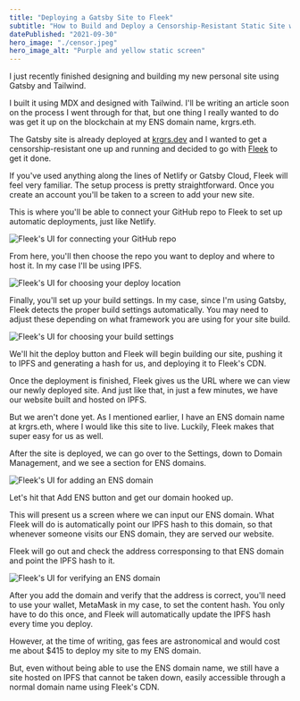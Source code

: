 ```yaml
---
title: "Deploying a Gatsby Site to Fleek"
subtitle: "How to Build and Deploy a Censorship-Resistant Static Site with Gatsby and Fleek"
datePublished: "2021-09-30"
hero_image: "./censor.jpeg"
hero_image_alt: "Purple and yellow static screen"
---
```


I just recently finished designing and building my new personal site using Gatsby and Tailwind.

I built it using MDX and designed with Tailwind. I'll be writing an article soon on the process I went through for that, but one thing I really wanted to do was get it up on the blockchain at my ENS domain name, krgrs.eth.

The Gatsby site is already deployed at [krgrs.dev](https://krgrs.dev) and I wanted to get a censorship-resistant one up and running and decided to go with [Fleek](https://fleek.co/) to get it done.

If you've used anything along the lines of Netlify or Gatsby Cloud, Fleek will feel very familiar. The setup process is pretty straightforward. Once you create an account you'll be taken to a screen to add your new site.

This is where you'll be able to connect your GitHub repo to Fleek to set up automatic deployments, just like Netlify.

![Fleek's UI for connecting your GitHub repo](./fleek-site-screen.png)

From here, you'll then choose the repo you want to deploy and where to host it. In my case I'll be using IPFS.

![Fleek's UI for choosing your deploy location](./fleek-deploy-location.png)

Finally, you'll set up your build settings. In my case, since I'm using Gatsby, Fleek detects the proper build settings automatically. You may need to adjust these depending on what framework you are using for your site build.

![Fleek's UI for choosing your build settings](./fleek-build-settings.png)

We'll hit the deploy button and Fleek will begin building our site, pushing it to IPFS and generating a hash for us, and deploying it to Fleek's CDN.

Once the deployment is finished, Fleek gives us the URL where we can view our newly deployed site. And just like that, in just a few minutes, we have our website built and hosted on IPFS.

But we aren't done yet. As I mentioned earlier, I have an ENS domain name at krgrs.eth, where I would like this site to live. Luckily, Fleek makes that super easy for us as well.

After the site is deployed, we can go over to the Settings, down to Domain Management, and we see a section for ENS domains.

![Fleek's UI for adding an ENS domain](./fleek-ens.png)

Let's hit that Add ENS button and get our domain hooked up.

This will present us a screen where we can input our ENS domain. What Fleek will do is automatically point our IPFS hash to this domain, so that whenever someone visits our ENS domain, they are served our website.

Fleek will go out and check the address corresponsing to that ENS domain and point the IPFS hash to it.

![Fleek's UI for verifying an ENS domain](./fleek-ens-verify.png)

After you add the domain and verify that the address is correct, you'll need to use your wallet, MetaMask in my case, to set the content hash. You only have to do this once, and Fleek will automatically update the IPFS hash every time you deploy.

However, at the time of writing, gas fees are astronomical and would cost me about $415 to deploy my site to my ENS domain.

But, even without being able to use the ENS domain name, we still have a site hosted on IPFS that cannot be taken down, easily accessible through a normal domain name using Fleek's CDN.
